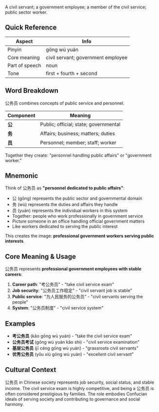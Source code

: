 A civil servant; a government employee; a member of the civil service; public sector worker.

## Quick Reference

| Aspect         | Info                                      |
| -------------- | ----------------------------------------- |
| Pinyin         | gōng wù yuán                              |
| Core meaning   | civil servant; government employee        |
| Part of speech | noun                                      |
| Tone           | first + fourth + second                   |

## Word Breakdown

公务员 combines concepts of public service and personnel.

| Component | Meaning                                 |
| --------- | --------------------------------------- |
| **公**    | Public; official; state; governmental   |
| **务**    | Affairs; business; matters; duties       |
| **员**    | Personnel; member; staff; worker         |

Together they create: "personnel handling public affairs" or "government worker."

## Mnemonic

Think of 公务员 as **"personnel dedicated to public affairs"**:

- 公 (gōng) represents the public sector and governmental domain
- 务 (wù) represents the duties and affairs they handle
- 员 (yuán) represents the individual workers in this system
- Together: people who work professionally in government service
- Picture someone in an office handling official government matters
- Like workers dedicated to serving the public interest

This creates the image: **professional government workers serving public interests**.

## Core Meaning & Usage

公务员 represents **professional government employees with stable careers**:

1. **Career path**: "考公务员" - "take civil service exam"
2. **Job security**: "公务员工作稳定" - "civil servant job is stable"
3. **Public service**: "为人民服务的公务员" - "civil servants serving the people"
4. **System**: "公务员制度" - "civil service system"

## Examples

- **考公务员** (kǎo gōng wù yuán) - "take the civil service exam"
- **公务员考试** (gōng wù yuán kǎo shì) - "civil service examination"
- **基层公务员** (jī céng gōng wù yuán) - "grassroots civil servants"
- **优秀公务员** (yōu xiù gōng wù yuán) - "excellent civil servant"

## Cultural Context

公务员 in Chinese society represents job security, social status, and stable income. The civil service exam is highly competitive, and being a 公务员 is often considered prestigious by families. The role embodies Confucian ideals of serving society and contributing to governance and social harmony.
